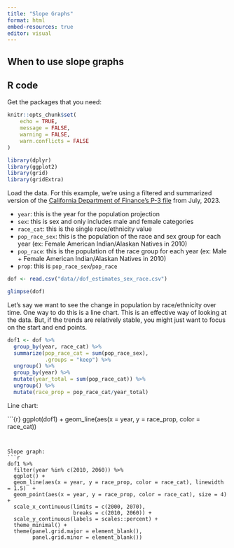 ```yaml
---
title: "Slope Graphs"
format: html
embed-resources: true
editor: visual
---
```


## When to use slope graphs

## R code

Get the packages that you need:

```r
knitr::opts_chunk$set(
	echo = TRUE,
	message = FALSE,
	warning = FALSE,
	warn.conflicts = FALSE
)
```

```r
library(dplyr)
library(ggplot2)
library(grid)
library(gridExtra)
```

Load the data. For this example, we're using a filtered and summarized version of the [California Department of Finance's P-3 file](https://dof.ca.gov/forecasting/demographics/projections/) from July, 2023.

-   `year`: this is the year for the population projection
-   `sex`: this is sex and only includes male and female categories
-   `race_cat`: this is the single race/ethnicity value
-   `pop_race_sex`: this is the population of the race and sex group for each year (ex: Female American Indian/Alaskan Natives in 2010)
-   `pop_race`: this is the population of the race group for each year (ex: Male + Female American Indian/Alaskan Natives in 2010)
-   `prop`: this is `pop_race_sex`/`pop_race`

```r
dof <- read.csv("data//dof_estimates_sex_race.csv")

glimpse(dof)
```

Let's say we want to see the change in population by race/ethnicity over time. One way to do this is a line chart. This is an effective way of looking at the data. But, if the trends are relatively stable, you might just want to focus on the start and end points.

```r
dof1 <- dof %>%
  group_by(year, race_cat) %>%
  summarize(pop_race_cat = sum(pop_race_sex),
            .groups = "keep") %>%
  ungroup() %>%
  group_by(year) %>%
  mutate(year_total = sum(pop_race_cat)) %>%
  ungroup() %>%
  mutate(race_prop = pop_race_cat/year_total)
```

Line chart:

```{r} ggplot(dof1) + geom_line(aes(x = year, y = race_prop, color = race_cat))

```         


Slope graph: 
```r
dof1 %>%
  filter(year %in% c(2010, 2060)) %>%
  ggplot() + 
  geom_line(aes(x = year, y = race_prop, color = race_cat), linewidth = 1.5)  + 
  geom_point(aes(x = year, y = race_prop, color = race_cat), size = 4) + 
  scale_x_continuous(limits = c(2000, 2070),
                     breaks = c(2010, 2060)) + 
  scale_y_continuous(labels = scales::percent) + 
  theme_minimal() + 
  theme(panel.grid.major = element_blank(),
        panel.grid.minor = element_blank())
```
